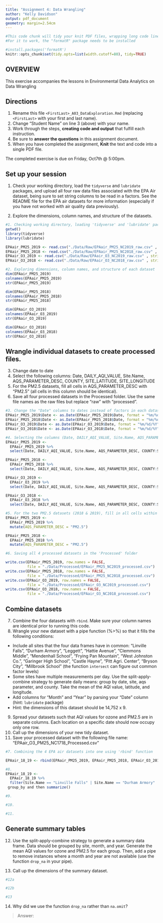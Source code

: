 ```yaml
---
title: "Assignment 4: Data Wrangling"
author: "Kelly Davidson"
output: pdf_document
geometry: margin=2.54cm
---
```


```r
#This code chunk will tidy your knit PDF files, wrapping long code lines
#For it to work, the "formatR" package needs to be installed

#install.packages('formatR')
knitr::opts_chunk$set(tidy.opts=list(width.cutoff=80), tidy=TRUE)
```

## OVERVIEW

This exercise accompanies the lessons in Environmental Data Analytics on Data Wrangling 

## Directions
1.  Rename this file `<FirstLast>_A03_DataExploration.Rmd` (replacing `<FirstLast>` with your first and last name).
2. Change "Student Name" on line 3 (above) with your name.
3. Work through the steps, **creating code and output** that fulfill each instruction.
4. Be sure to **answer the questions** in this assignment document.
5. When you have completed the assignment, **Knit** the text and code into a single PDF file.

The completed exercise is due on Friday, Oct7th @ 5:00pm.

## Set up your session 
1. Check your working directory, load the `tidyverse` and `lubridate` packages, and upload all four raw data files associated with the EPA Air dataset, being sure to set string columns to be read in a factors. See the README file for the EPA air datasets for more information (especially if you have not worked with air quality data previously). 

2. Explore the dimensions, column names, and structure of the datasets. 

```r
#1. Checking working directory, loading 'tidyverse' and 'lubridate' packages, and uploading 4 EPA air datasets
getwd()
library(tidyverse)
library(lubridate)

EPAair_PM25_2019 <- read.csv("./Data/Raw/EPAair_PM25_NC2019_raw.csv" , stringsAsFactors = TRUE)
EPAair_PM25_2018 <- read.csv("./Data/Raw/EPAair_PM25_NC2018_raw.csv" , stringsAsFactors = TRUE)
EPAair_O3_2019 <- read.csv("./Data/Raw/EPAair_O3_NC2019_raw.csv" , stringsAsFactors = TRUE)
EPAair_O3_2018 <- read.csv("./Data/Raw/EPAair_O3_NC2018_raw.csv" , stringsAsFactors = TRUE)

#2. Exploring dimensions, column names, and structure of each dataset
dim(EPAair_PM25_2019)
colnames(EPAair_PM25_2019)
str(EPAair_PM25_2019)

dim(EPAair_PM25_2018)
colnames(EPAair_PM25_2018)
str(EPAair_PM25_2018)

dim(EPAair_O3_2019)
colnames(EPAair_O3_2019)
str(EPAair_O3_2019)

dim(EPAair_O3_2018)
colnames(EPAair_O3_2018)
str(EPAair_O3_2018)

```

## Wrangle individual datasets to create processed files.
3. Change date to date
4. Select the following columns: Date, DAILY_AQI_VALUE, Site.Name, AQS_PARAMETER_DESC, COUNTY, SITE_LATITUDE, SITE_LONGITUDE
5. For the PM2.5 datasets, fill all cells in AQS_PARAMETER_DESC with "PM2.5" (all cells in this column should be identical).
6. Save all four processed datasets in the Processed folder. Use the same file names as the raw files but replace "raw" with "processed".

```r
#3. Change the "Date" columns to dates instead of factors in each dataset
EPAair_PM25_2019$Date <- as.Date(EPAair_PM25_2019$Date, format = "%m/%d/%Y")
EPAair_PM25_2018$Date <- as.Date(EPAair_PM25_2018$Date, format = "%m/%d/%Y")
EPAair_O3_2019$Date <- as.Date(EPAair_O3_2019$Date, format = "%m/%d/%Y")
EPAair_O3_2018$Date <- as.Date(EPAair_O3_2018$Date, format = "%m/%d/%Y")

#4. Selecting the columns (Date, DAILY_AQI_VALUE, Site.Name, AQS_PARAMETER_DESC, COUNTY, SITE_LATITUDE, SITE_LONGITUDE) for each dataset
EPAair_PM25_2019 <-
  EPAair_PM25_2019 %>% 
  select(Date, DAILY_AQI_VALUE, Site.Name, AQS_PARAMETER_DESC, COUNTY:SITE_LONGITUDE)

EPAair_PM25_2018 <-
  EPAair_PM25_2018 %>% 
  select(Date, DAILY_AQI_VALUE, Site.Name, AQS_PARAMETER_DESC, COUNTY:SITE_LONGITUDE)

EPAair_O3_2019 <-
  EPAair_O3_2019 %>% 
  select(Date, DAILY_AQI_VALUE, Site.Name, AQS_PARAMETER_DESC, COUNTY:SITE_LONGITUDE)

EPAair_O3_2018 <-
  EPAair_O3_2018 %>% 
  select(Date, DAILY_AQI_VALUE, Site.Name, AQS_PARAMETER_DESC, COUNTY:SITE_LONGITUDE)

#5. For the two PM2.5 datasets (2018 & 2019), fill in all cells within the "AQS_PARAMETER_DESC" column with "PM2.5"
EPAair_PM25_2019 <-
  EPAair_PM25_2019 %>% 
  mutate(AQS_PARAMETER_DESC = "PM2.5")

EPAair_PM25_2018 <-
  EPAair_PM25_2018 %>% 
  mutate(AQS_PARAMETER_DESC = "PM2.5")

#6. Saving all 4 processed datasets in the 'Processed' folder

write.csv(EPAair_PM25_2019, row.names = FALSE,
          file = "./Data/Processed/EPAair_PM25_NC2019_processed.csv")
write.csv(EPAair_PM25_2018, row.names = FALSE,
          file = "./Data/Processed/EPAair_PM25_NC2018_processed.csv")
write.csv(EPAair_O3_2019, row.names = FALSE,
          file = "./Data/Processed/EPAair_O3_NC2019_processed.csv")
write.csv(EPAair_O3_2018, row.names = FALSE,
          file = "./Data/Processed/EPAair_O3_NC2018_processed.csv")

```


## Combine datasets
7. Combine the four datasets with `rbind`. Make sure your column names are identical prior to running this code. 
8. Wrangle your new dataset with a pipe function (%>%) so that it fills the following conditions: 

* Include all sites that the four data frames have in common: "Linville Falls", "Durham Armory", "Leggett", "Hattie Avenue", "Clemmons Middle", "Mendenhall School", "Frying Pan Mountain", "West Johnston Co.", "Garinger High School", "Castle Hayne", "Pitt Agri. Center", "Bryson City", "Millbrook School" (the function `intersect` can figure out common factor levels)
* Some sites have multiple measurements per day. Use the split-apply-combine strategy to generate daily means: group by date, site, aqs parameter, and county. Take the mean of the AQI value, latitude, and longitude.
* Add columns for "Month" and "Year" by parsing your "Date" column (hint: `lubridate` package)
* Hint: the dimensions of this dataset should be 14,752 x 9.

9. Spread your datasets such that AQI values for ozone and PM2.5 are in separate columns. Each location on a specific date should now occupy only one row.
10. Call up the dimensions of your new tidy dataset.
11. Save your processed dataset with the following file name: "EPAair_O3_PM25_NC1718_Processed.csv"

```r
#7. Combining the 4 EPA air datasets into one using 'rbind' function

EPAair_18_19 <- rbind(EPAair_PM25_2019, EPAair_PM25_2018, EPAair_O3_2019, EPAair_O3_2018)

#8. 
EPAair_18_19 <-
  EPAair_18_19 %>% 
  filter(Site.Name == "Linville Falls" | Site.Name == "Durham Armory" | Site.Name == "Leggett" | Site.Name == "Hattie Avenue" | Site.Name == "Clemmons Middle" | Site.Name == "Mendenhall School" | Site.Name == "Frying Pan Mountain" | Site.Name == "West Johnston Co." | Site.Name == "Garinger High School" | Site.Name == "Castle Hayne" | Site.Name == "Pitt Agri. Center" | Site.Name == "Bryson City" | Site.Name == "Millbrook School")
 group_by and then summarize()

#9. 

#10. 

#11. 

```


## Generate summary tables
12. Use the split-apply-combine strategy to generate a summary data frame. Data should be grouped by site, month, and year. Generate the mean AQI values for ozone and PM2.5 for each group. Then, add a pipe to remove instances where a month and year are not available (use the function `drop_na` in your pipe). 

13. Call up the dimensions of the summary dataset.

```r
#12a

#12b

#13

```

14. Why did we use the function `drop_na` rather than `na.omit`?

> Answer: 
